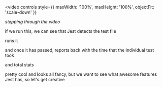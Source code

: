 

<Invert>

<video
  controls
  style={{ maxWidth: '100%', maxHeight: '100%', objectFit: 'scale-down' }}
>
  <source src={jestExampleRun} type="video/webm" />
</video>

</Invert>

<Notes>

_stepping through the video_

if we run this, we can see that Jest detects the test file

runs it

and once it has passed, reports back with the time that the individual test took

and total stats

pretty cool and looks all fancy, but we want to see what awesome features Jest has, so let's get creative

</Notes>
